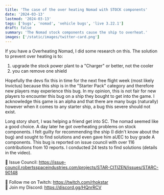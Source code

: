 ```yaml
---
title: 'The case of the over heating Nomad with STOCK components'
date: '2024-03-13'
lastmod: '2024-03-13'
tags: ['bugs', 'nomad', 'vehicle bugs', 'live 3.22.1']
draft: false
summary: 'The Nomad stock components cause the ship to overheat.'
images: ['/static/images/twitter-card.png']
---
```

If you have a Overheating Nomad, I did some research on this. The solution to prevent over heating is to:  
1. upgrade the stock power plant to a "Charger" or better, not the cooler 
2. you can remove one shield 

Hopefully the devs fix this in time for the next free flight week (most likely Invictus) because this ship is in the "Starter Pack" category and therefore new players may experience this bug. In my opinion, this is not fair for new players to encounter this bug on a ship they bought to get into the game. I acknowledge this game is an alpha and that there are many bugs (naturally) however when it comes to any starter ship, a bug this severe should not exist.  

Long story short, I was helping a friend get into SC. The nomad seemed like a good choice. A day later he got overheating problems on stock components. I felt guilty for recommending the ship (I didn't know about the bug) and sought to find solutions and even gave him aUEC to buy grade A components. This bug is reported on issue council with over 116 contributions from 10 reports. I conducted 24 tests to find solutions (details in the video).  

🔗 Issue Council: https://issue-council.robertsspaceindustries.com/projects/STAR-CITIZEN/issues/STARC-90148  

<YouTube id="gi5dP_VGiig"/>  

🔗 Follow me on Twitch: https://twitch.com/rhokstar  
🔗 Join my Discord: https://discord.gg/HQnrRCV  